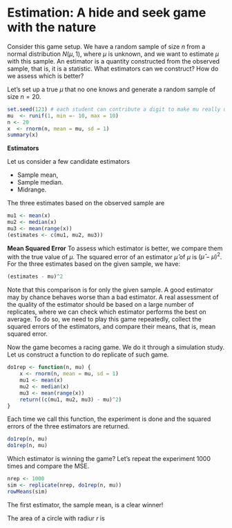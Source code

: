 # Estimation: A hide and seek game with the nature {#ch:estimation}

Consider this game setup. We have a random sample of size $n$ from a normal
distribution $N(\mu, 1)$, where $\mu$ is unknown, and we want to estimate $\mu$
with this sample. An estimator is a quantity constructed from the observed
sample, that is, it is a statistic. What estimators can we construct? How do we
assess which is better?


Let's set up a true $\mu$ that no one knows and generate a random sample of size
$n = 20$.
```r
set.seed(123) # each student can contribute a digit to make mu really unknown
mu  <- runif(1, min =- 10, max = 10)
n <- 20
x  <- rnorm(n, mean = mu, sd = 1)
summary(x)
```


**Estimators**

Let us consider a few candidate estimators

+ Sample mean,
+ Sample median.
+ Midrange.

The three estimates based on the observed sample are
```r
mu1 <- mean(x)
mu2 <- median(x)
mu3 <- mean(range(x))
(estimates <- c(mu1, mu2, mu3))
```

**Mean Squared Error**
To assess which estimator is better, we compare them with the true value of
$\mu$. The squared error of an estimator $\hat\mu$ of $\mu$ is
$(\hat\mu - \mu)^2$.
For the three estimates based on the given sample, we have:
```r
(estimates - mu)^2
```

Note that this comparison is for only the given sample. A good estimator may by
chance behaves worse than a bad estimator. A real assessment of the quality of
the estimator should be based on a large number of replicates, where we can
check which estimator performs the best on average. To do so, we need to play
this game repeatedly, collect the squared errors of the estimators, and compare
their means, that is, mean squared error.


Now the game becomes a racing game. We do it through a simulation study.
Let us construct a function to do replicate of such game.
```r
do1rep <- function(n, mu) {
    x <- rnorm(n, mean = mu, sd = 1)
    mu1 <- mean(x)
    mu2 <- median(x)
    mu3 <- mean(range(x))
    return((c(mu1, mu2, mu3) - mu)^2)
}
```

Each time we call this function, the experiment is done and the squared errors
of the three estimators are returned.
```r
do1rep(n, mu)
do1rep(n, mu)
```


Which estimator is winning the game? Let's repeat the experiment 1000 times and
compare the MSE.
```r
nrep <- 1000
sim <- replicate(nrep, do1rep(n, mu))
rowMeans(sim)
```

The first estimator, the sample mean, is a clear winner!


The area of a circle with radiur $r$ is

\begin{align}
	R = \pi r^2.
(\#eq:area)
\end{align}


